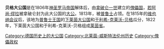 {{Infobox former country
|native_name            = ''Grand-duché de Berg'' ([[法語|法語]])<br>''Großherzogtum Berg'' ([[德語|德語]])
|conventional_long_name = 贝格大公国
|common_name            = Berg
|
|continent              = [[欧洲|欧洲]]
|country                = 德国
|era                    = 拿破崙時代
|status                 = [[法蘭西第一帝國|法蘭西第一帝國]]的[[附庸國|附庸國]]
|empire                 = 
|government_type        = [[君主立宪制|君主立宪制]]
|
|image_flag             = Flag of the Grand Duchy of Berg (1806-1808).svg
|image_coat             = Coat of arms of Napoleon Bonaparte Louis Grand Duke of Cleves and Berg.svg
|image_map              = Map-RB-1812-Grand Duchy of Berg.svg
|image_map_caption      = 贝尔格大公国(紅色)在[[萊茵邦聯|萊茵邦聯]]中的位置
|
|year_start             = 1806年
|year_end               = 1813年
|event_start            = 
|date_start             = 
|event_end              = 
|date_end               = 

| p1                     = 贝格公国
| flag_p1                = Bergischer Loewe.svg
| flag_p2                = Arms of the House of Cleves.svg
| p2                     = 克莱沃公国
| flag_p3                = Arms of the House of La Marck.svg
| p3                     = 马克伯国
| flag_p4                = Wappen Bistum Münster.png
|s1                     = 于利希-克莱沃-贝格
| p4                     = 明斯特采邑主教区
| flag_s1                = Coat of arms of Prussia.svg

|capital                = [[杜塞尔多夫|杜塞尔多夫]]
|
|currency               = 
|religion               = [[新教|新教]]、[[天主教|天主教]]
|common_languages       = [[德语|德语]]、[[法语|法语]]
|title_leader           = [[大公爵|大公爵]]
|leader1                = [[若阿尚·缪拉|若阿尚一世]]
|year_leader1           = 1806–1809
|leader2                = [[拿破仑·路易·波拿巴|路易一世]]
|year_leader2           = 1809–1813
}}
'''贝格大公国'''是在1806年[[神圣罗马帝国|神圣罗马帝国]]解体后，由[[拿破仑一世|拿破仑一世]]建立的[[傀儡国|傀儡国]]，[[若阿尚·缪拉|若阿尚·缪拉]]被拿破仑封为此大公国的[[大公|大公]]。1813年，被[[普鲁士|普鲁士]]占领。在1815年的[[维也纳会议|维也纳会议]]后，该地为[[普鲁士王国|普鲁士王国]]的[[下莱茵大公国|下莱茵大公国]]和[[于利希-克莱沃-贝格|于利希-克莱沃-贝格]]瓜分，1822年，下莱茵大公国和于利希-克莱沃-贝格组成[[莱茵省|莱茵省]]。

{{法国大革命战争和拿破仑战争的附庸国}}
{{States of the Confederation of the Rhine}}

[[Category:德国历史上的大公国|Category:德国历史上的大公国]]
[[Category:北莱茵-威斯特法伦州历史|Category:北莱茵-威斯特法伦州历史]]
[[Category:傀儡政权|Category:傀儡政权]]